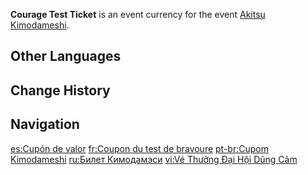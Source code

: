 {{Item Infobox
|id           = 000155
|image        = Item Courage Test Ticket.png
|type         = Event Items
|group        = Event Currencies
|event        = Akitsu Kimodameshi
|eventNote    = [[Akitsu Kimodameshi/Leisurely Pastime|Leisurely Pastime]] and [[Akitsu Kimodameshi/Shatterdark|Shatterdark]]
|quality      = 3
|description  = Ticket earned from a participant's display of courage and insight by completing special challenges in the "Test of Courage" event hosted by the Yashiro Commission.<br>You can exchange these tickets for rewards during the "Akitsu Kimodameshi" event.
|source1      = [[Akitsu Kimodameshi/Leisurely Pastime|Leisurely Pastime]] and [[Akitsu Kimodameshi/Shatterdark|Shatterdark]] during the [[Akitsu Kimodameshi]] event
}}
'''Courage Test Ticket''' is an event currency for the event [[Akitsu Kimodameshi]].

==Other Languages==
{{Other Languages
|en      = Courage Test Ticket
|zhs     = 试胆会的票券
|zhs_rm  = Shìdǎn-huì de Piàoquàn
|zht     = 試膽會的票券
|zht_rm  = Shìdǎn-huì de Piàoquàn
|zh_tl   = Courage Test Ticket
|ja      = 肝試し券
|ja_rm   = Kimodameshi Ken
|ja_tl   = Courage Test Ticket
|ko      = 담력 시험 티켓
|ko_tl   = Courage Test Ticket
|es      = Cupón de valor
|es_tl   = Courage Coupon
|fr      = Coupon du test de bravoure
|fr_tl   = Bravery Test Coupon
|ru      = Билет Кимодамэси
|ru_tl   = Kimodameshi Ticket
|th      = ตั๋วงานประชันความกล้า
|th_rm   = 
|th_tl   = 
|vi      = Vé Thưởng Đại Hội Dũng Cảm
|vi_tl   = 
|de      = Ticket des Mutes
|de_tl   = Ticket of Courage
|id      = Tiket Uji Nyali
|id_tl   = Test of Courage Ticket
|pt      = Cupom Kimodameshi
|pt_tl   = Kimodameshi Coupon
|tr      = Cesaret Sınavı Bileti
|tr_tl   = 
|it      = Biglietto della prova di coraggio
|it_tl   = Courage Test Ticket
}}

==Change History==
{{Change History|3.3}}

==Navigation==
{{Precious Navbox|Currency}}

[[es:Cupón de valor]]
[[fr:Coupon du test de bravoure]]
[[pt-br:Cupom Kimodameshi]]
[[ru:Билет Кимодамэси]]
[[vi:Vé Thưởng Đại Hội Dũng Cảm]]